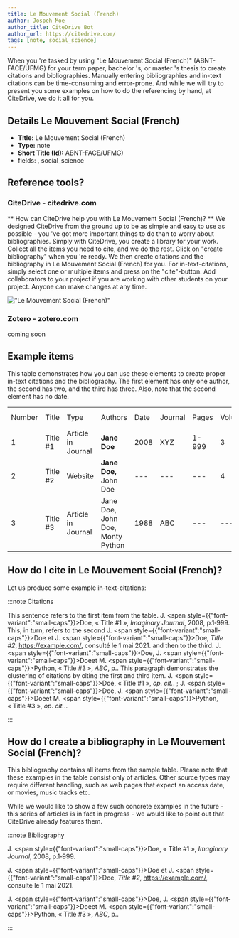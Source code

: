 ```yaml
---
title: Le Mouvement Social (French)
author: Jospeh Moe
author_title: CiteDrive Bot
author_url: https://citedrive.com/
tags: [note, social_science]
---
```


When you 're tasked by using "Le Mouvement Social (French)" (ABNT-FACE/UFMG) for your term paper, bachelor 's, or master 's thesis to create citations and bibliographies.
Manually entering bibliographies and in-text citations can be time-consuming and error-prone. And while we will try to present you some examples on how to do the referencing by hand, at CiteDrive, we do it all for you.

## Details  Le Mouvement Social (French)
* **Title:** Le Mouvement Social (French)
* **Type:** note
* **Short Title (Id):** ABNT-FACE/UFMG)
* fields: , social_science

## Reference tools?
### CiteDrive - citedrive.com
** How can CiteDrive help you with Le Mouvement Social (French)? **
We designed CiteDrive from the ground up to be as simple and easy to use as possible - you 've got more important things to do than to worry about bibliographies. Simply with CiteDrive, you create a library for your work. Collect all the items you need to cite, and we do the rest. Click on "create bibliography" when you 're ready. We then create citations and the bibliography in Le Mouvement Social (French) for you. For in-text-citations, simply select one or multiple items and press on the "cite"-button. Add collaborators to your project if you are working with other students on your project. Anyone can make changes at any time.


!["Le Mouvement Social (French)"](images/le-mouvement-social-french.svg "Choose Le Mouvement Social (French) in the CiteDrive App")

### Zotero - zotero.com

coming soon

## Example items

This table demonstrates how you can use these elements to create proper in-text citations and the bibliography. The first element has only one author, the second has two, and the third has three. Also, note that the second element has no date.


<table>
  <tr>
   <td>Number
   </td>
   <td>Title
   </td>
   <td>Type
   </td>
   <td>Authors
   </td>
   <td>Date
   </td>
   <td>Journal
   </td>
   <td>Pages
   </td>
   <td>Volume
   </td>
   <td>Issue
   </td>
   <td>Access Date
   </td>
  </tr>
  <tr>
   <td>1
   </td>
   <td>Title #1
   </td>
   <td>Article in Journal
   </td>
   <td><strong>Jane Doe</strong>
   </td>
   <td>2008
   </td>
   <td>XYZ
   </td>
   <td>1-999
   </td>
   <td>3
   </td>
   <td>2
   </td>
   <td>--
   </td>
  </tr>
  <tr>
   <td>
2
   </td>
   <td>Title #2
   </td>
   <td>Website
   </td>
   <td><strong>Jane Doe, </strong>John Doe
   </td>
   <td>---
   </td>
   <td>---
   </td>
   <td>---
   </td>
   <td>4
   </td>
   <td>---
   </td>
   <td>2020-05-01
   </td>
  </tr>
  <tr>
   <td>3
   </td>
   <td>Title #3
   </td>
   <td>Article in Journal
   </td>
   <td>Jane Doe, John Doe, Monty Python
   </td>
   <td>1988
   </td>
   <td>ABC
   </td>
   <td>---
   </td>
   <td>---
   </td>
   <td>16
   </td>
   <td>---
   </td>
  </tr>
</table>



## How do I cite in  Le Mouvement Social (French)?

Let us produce some example in-text-citations:

:::note Citations


This sentence refers to the first item from the table. J. <span style={{"font-variant":"small-caps"}}>Doe</span>, « Title #1 », <i>Imaginary Journal</i>, 2008, p.1‑999. This, in turn, refers to the second J. <span style={{"font-variant":"small-caps"}}>Doe</span> et J. <span style={{"font-variant":"small-caps"}}>Doe</span>, <i>Title #2</i>, <u>https://example.com/</u>,  consulté le  1 mai 2021.
and then to the third.  J. <span style={{"font-variant":"small-caps"}}>Doe</span>, J. <span style={{"font-variant":"small-caps"}}>Doe</span>et M. <span style={{"font-variant":"small-caps"}}>Python</span>, « Title #3 », <i>ABC</i>, p..
This paragraph demonstrates the clustering of citations by citing the first and third item. J. <span style={{"font-variant":"small-caps"}}>Doe</span>, « Title #1 », <i>op. cit.</i>. ; J. <span style={{"font-variant":"small-caps"}}>Doe</span>, J. <span style={{"font-variant":"small-caps"}}>Doe</span>et M. <span style={{"font-variant":"small-caps"}}>Python</span>, « Title #3 », <i>op. cit.</i>..

:::

## How do I create a bibliography in Le Mouvement Social (French)?

This bibliography contains all items from the sample table. Please note that these examples in the table consist only of articles. Other source types may require different handling, such as web pages that expect an access date, or movies, music tracks etc.

While we would like to show a few such concrete examples in the future - this series of articles is in fact in progress - we would like to point out that CiteDrive already features them.

:::note Bibliography

J. <span style={{"font-variant":"small-caps"}}>Doe</span>, « Title #1 », <i>Imaginary Journal</i>, 2008, p.1‑999.

J. <span style={{"font-variant":"small-caps"}}>Doe</span> et J. <span style={{"font-variant":"small-caps"}}>Doe</span>, <i>Title #2</i>, <u>https://example.com/</u>,  consulté le  1 mai 2021.

J. <span style={{"font-variant":"small-caps"}}>Doe</span>, J. <span style={{"font-variant":"small-caps"}}>Doe</span>et M. <span style={{"font-variant":"small-caps"}}>Python</span>, « Title #3 », <i>ABC</i>, p..



:::


        